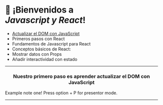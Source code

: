 

<Head>
	<title>Aprender React</title>
  <meta name="twitter:title" content="Aprender React" />
  <meta name="twitter:description" content="Primeros pasos con React y Javascript" />
	<link rel="shortcut icon" type="image/svg+xml" href="https://cdn.worldvectorlogo.com/logos/react-1.svg" />
</Head>

<h1 className={css`text-align: center`}>
	👋 ¡Bienvenidos a <br/> <i>Javascript y React</i>!
</h1>

<ul>
	<li>
		<a href="/1">
			Actualizar el DOM con JavaScript
		</a>
	</li>
	<li>
		Primeros pasos con React
	</li>
	<li>
		Fundamentos de Javascript para React
	</li>
	<li>
		Conceptos básicos de React:
	</li>
	<li>
		Mostrar datos con Props
	</li>
	<li>
		Añadir interactividad con estado
	</li>
</ul>

---

<h3 style="text-align: center;">
  Nuestro primero paso es aprender actualizar el DOM con JavaScript
</h3>

<Notes>
	Example note one! Press option + P for presentor mode.
</Notes>

---

<LessonOne />

